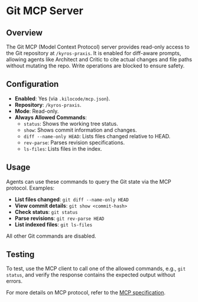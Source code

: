 # Git MCP Server

## Overview
The Git MCP (Model Context Protocol) server provides read-only access to the Git repository at `/kyros-praxis`. It is enabled for diff-aware prompts, allowing agents like Architect and Critic to cite actual changes and file paths without mutating the repo. Write operations are blocked to ensure safety.

## Configuration
- **Enabled**: Yes (via `.kilocode/mcp.json`).
- **Repository**: `/kyros-praxis`.
- **Mode**: Read-only.
- **Always Allowed Commands**:
  - `status`: Shows the working tree status.
  - `show`: Shows commit information and changes.
  - `diff --name-only HEAD`: Lists files changed relative to HEAD.
  - `rev-parse`: Parses revision specifications.
  - `ls-files`: Lists files in the index.

## Usage
Agents can use these commands to query the Git state via the MCP protocol. Examples:

- **List files changed**: `git diff --name-only HEAD`
- **View commit details**: `git show <commit-hash>`
- **Check status**: `git status`
- **Parse revisions**: `git rev-parse HEAD`
- **List indexed files**: `git ls-files`

All other Git commands are disabled.

## Testing
To test, use the MCP client to call one of the allowed commands, e.g., `git status`, and verify the response contains the expected output without errors.

For more details on MCP protocol, refer to the [MCP specification](https://modelcontextprotocol.io/specification/2024-11-05/basic_protocol/).